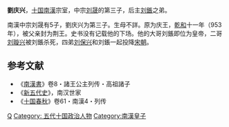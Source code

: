 '''劉庆兴'''，[[五代十国|十国]][[南漢|南漢]]宗室，中宗[[刘晟|刘晟]]的第三子，后主[[刘鋹|刘鋹]]之弟。

南漢中宗刘晟有5子，劉庆兴为第三子。生母不詳。原为庆王，[[乾和|乾和]]十一年（953年），被父亲封为荆王。史书没有记载他的下场。他的大哥刘鋹即位为皇帝，二哥[[刘璇兴|刘璇兴]]被刘鋹杀死，四弟[[刘保兴|刘保兴]]和刘鋹一起投降[[宋朝|宋朝]]。

==参考文献==
*《[[南漢書|南漢書]]》卷8・諸王公主列传・高祖諸子
*《[[新五代史|新五代史]]》，南汉世家
*《[[十国春秋|十国春秋]]》卷61・南漢4・列传
 
[[Category:刘姓|Q]]
[[Category:_五代十国政治人物|Category: 五代十国政治人物]]
[[Category:南漢皇子|Category:南漢皇子]]